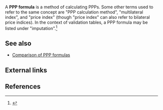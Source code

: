 A '''PPP formula''' is a method of calculating PPPs. Some other terms used to refer to the same concept are "PPP calculation method", "multilateral index", and "price index" (though "price index" can also refer to bilateral price indices). In the context of validation tables, a PPP formula may be listed under "imputation".<ref>{{cite web |url=http://siteresources.worldbank.org/ICPINT/Resources/270056-1255977254560/6483625-1314373178597/ICP-OG_ValidationTables_v2.pdf |title=Wayback Machine |accessdate=November 9, 2017 |archiveurl=https://web.archive.org/web/20171109235427/http://siteresources.worldbank.org/ICPINT/Resources/270056-1255977254560/6483625-1314373178597/ICP-OG_ValidationTables_v2.pdf |archivedate=November 9, 2017 |dead-url=no}}</ref>

==See also==

* [[Comparison of PPP formulas]]

==External links==

==References==

{{reflist|30em}}
